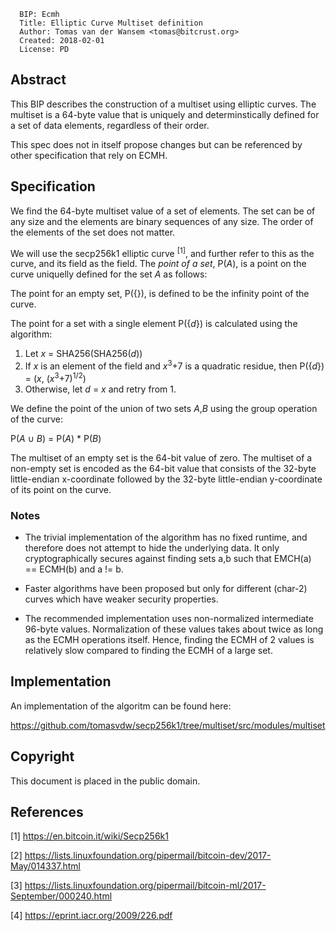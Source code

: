 <pre>
  BIP: Ecmh
  Title: Elliptic Curve Multiset definition
  Author: Tomas van der Wansem <tomas@bitcrust.org>
  Created: 2018-02-01
  License: PD
</pre>

== Abstract ==

This BIP describes the construction of a multiset using elliptic curves. The multiset is a 64-byte value that is uniquely and determinstically
defined for a set of data elements, regardless of their order.

This spec does not in itself propose changes but can be referenced by other specification that rely on ECMH.

== Specification ==

We find the 64-byte multiset value of a set of elements. The set can be of any size and the elements are binary sequences of any size. The order of the elements of the set does not matter.

We will use the secp256k1 elliptic curve <sup>[1]</sup>, and further refer to this as the curve, and its field as the field.  The ''point of a set'', P(''A''), is a point on the curve uniquelly defined for the set ''A'' as follows:

The point for an empty set, P({}), is defined to be the infinity point of the curve.

The point for a set with a single element P({''d''}) is calculated using the algorithm:

# Let ''x'' = SHA256(SHA256(''d''))
# If ''x'' is an element of the field and ''x''<sup>3</sup>+7 is a quadratic residue, then P({''d''}) = (''x'', (''x''<sup>3</sup>+7)<sup>1/2</sup>)
# Otherwise, let ''d'' = ''x'' and retry from 1.

We define the point of the union of two sets ''A'',''B'' using the group operation of the curve:

P(''A'' ∪ ''B'') = P(''A'') * P(''B'')

The multiset of an empty set is the 64-bit value of zero. The multiset of a non-empty set is encoded as the 64-bit value that consists of the 32-byte little-endian x-coordinate followed by the 32-byte little-endian y-coordinate of its point on the curve.


=== Notes ===

* The trivial implementation of the algorithm has no fixed runtime, and therefore does not attempt to hide the underlying data. It only cryptographically secures against finding sets a,b such that EMCH(a) == ECMH(b) and a != b.

* Faster algorithms have been proposed but only for different (char-2) curves which have weaker security properties.

* The recommended implementation uses non-normalized intermediate 96-byte values. Normalization of these values takes about twice as long as the ECMH operations itself. Hence, finding the ECMH of 2 values is relatively slow compared to finding the ECMH of a large set.

== Implementation ==

An implementation of the algoritm can be found here:

https://github.com/tomasvdw/secp256k1/tree/multiset/src/modules/multiset

==Copyright==

This document is placed in the public domain.

== References ==

[1] https://en.bitcoin.it/wiki/Secp256k1

[2] https://lists.linuxfoundation.org/pipermail/bitcoin-dev/2017-May/014337.html

[3] https://lists.linuxfoundation.org/pipermail/bitcoin-ml/2017-September/000240.html

[4] https://eprint.iacr.org/2009/226.pdf
